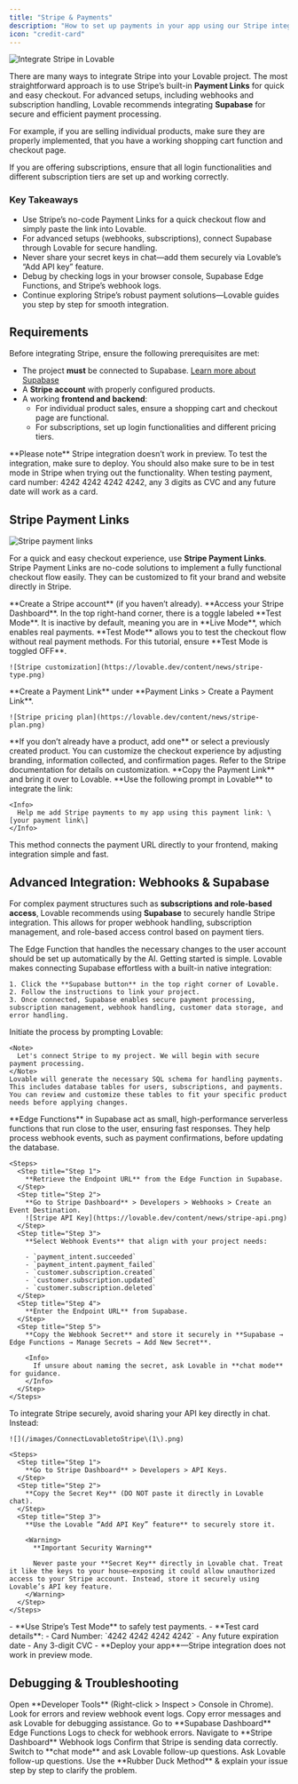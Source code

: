 ```yaml
---
title: "Stripe & Payments"
description: "How to set up payments in your app using our Stripe integration"
icon: "credit-card"
---
```


![Integrate Stripe in Lovable](/images/lovable-stripe.webp)

There are many ways to integrate Stripe into your Lovable project. The most straightforward approach is to use Stripe’s built-in **Payment Links** for quick and easy checkout. For advanced setups, including webhooks and subscription handling, Lovable recommends integrating **Supabase** for secure and efficient payment processing. 

<Note>
  For example, if you are selling individual products, make sure they are properly implemented, that you have a working shopping cart function and checkout page.

  If you are offering subscriptions, ensure that all login functionalities and different subscription tiers are set up and working correctly.
</Note>

### Key Takeaways

- Use Stripe’s no-code Payment Links for a quick checkout flow and simply paste the link into Lovable.
- For advanced setups (webhooks, subscriptions), connect Supabase through Lovable for secure handling.
- Never share your secret keys in chat—add them securely via Lovable’s “Add API key” feature.
- Debug by checking logs in your browser console, Supabase Edge Functions, and Stripe’s webhook logs.
- Continue exploring Stripe’s robust payment solutions—Lovable guides you step by step for smooth integration.

## **Requirements**

Before integrating Stripe, ensure the following prerequisites are met:

- The project **must** be connected to Supabase. [Learn more about Supabase](https://docs.lovable.dev/integrations/supabase)
- A **Stripe account** with properly configured products.
- A working **frontend and backend**:
  - For individual product sales, ensure a shopping cart and checkout page are functional.
  - For subscriptions, set up login functionalities and different pricing tiers.

<Note>
  **Please note**
  Stripe integration doesn’t work in preview. To test the integration, make sure to deploy. You should also make sure to be in test mode in Stripe when trying out the functionality. When testing payment, card number: 4242 4242 4242 4242, any 3 digits as CVC and any future date will work as a card.
</Note>

## Stripe Payment Links

![Stripe payment links](https://lovable.dev/content/news/payment-links.png)

For a quick and easy checkout experience, use **Stripe Payment Links**. Stripe Payment Links are no-code solutions to implement a fully functional checkout flow easily. They can be customized to fit your brand and website directly in Stripe.

<Steps>
  <Step title="Step 1">
    **Create a Stripe account** (if you haven’t already).
  </Step>
  <Step title="Step 2">
    **Access your Stripe Dashboard**. In the top right-hand corner, there is a toggle labeled **Test Mode**. It is inactive by default, meaning you are in **Live Mode**, which enables real payments. **Test Mode** allows you to test the checkout flow without real payment methods. For this tutorial, ensure **Test Mode is toggled OFF**.

    ![Stripe customization](https://lovable.dev/content/news/stripe-type.png)
  </Step>
  <Step title="Step 3">
    **Create a Payment Link** under **Payment Links > Create a Payment Link**.

    ![Stripe pricing plan](https://lovable.dev/content/news/stripe-plan.png)
  </Step>
  <Step title="Step 4">
    **If you don’t already have a product, add one** or select a previously created product. You can customize the checkout experience by adjusting branding, information collected, and confirmation pages. Refer to the Stripe documentation for details on customization.
  </Step>
  <Step title="Step 5">
    **Copy the Payment Link** and bring it over to Lovable.
  </Step>
  <Step title="Step 6">
    **Use the following prompt in Lovable** to integrate the link:

    <Info>
      Help me add Stripe payments to my app using this payment link: \[your payment link\]
    </Info>
  </Step>
</Steps>

This method connects the payment URL directly to your frontend, making integration simple and fast.

## Advanced Integration: Webhooks & Supabase

For complex payment structures such as **subscriptions and role-based access**, Lovable recommends using **Supabase** to securely handle Stripe integration. This allows for proper webhook handling, subscription management, and role-based access control based on payment tiers.

<Note>
  The Edge Function that handles the necessary changes to the user account should be set up automatically by the AI.
</Note>

<Steps>
  <Step title="Connect Supabase to Your Project">
    Getting started is simple. Lovable makes connecting Supabase effortless with a built-in native integration:

    1. Click the **Supabase button** in the top right corner of Lovable.
    2. Follow the instructions to link your project.
    3. Once connected, Supabase enables secure payment processing, subscription management, webhook handling, customer data storage, and error handling.
  </Step>
  <Step title="Secure Payment Processing">
    Initiate the process by prompting Lovable:

    <Note>
      Let's connect Stripe to my project. We will begin with secure payment processing.
    </Note>
    Lovable will generate the necessary SQL schema for handling payments. This includes database tables for users, subscriptions, and payments. You can review and customize these tables to fit your specific product needs before applying changes.
  </Step>
  <Step title="Implement Edge Functions for Webhooks">
    **Edge Functions** in Supabase act as small, high-performance serverless functions that run close to the user, ensuring fast responses. They help process webhook events, such as payment confirmations, before updating the database.

    <Steps>
      <Step title="Step 1">
        **Retrieve the Endpoint URL** from the Edge Function in Supabase.
      </Step>
      <Step title="Step 2">
        **Go to Stripe Dashboard** > Developers > Webhooks > Create an Event Destination.
        ![Stripe API Key](https://lovable.dev/content/news/stripe-api.png)
      </Step>
      <Step title="Step 3">
        **Select Webhook Events** that align with your project needs:

        - `payment_intent.succeeded`
        - `payment_intent.payment_failed`
        - `customer.subscription.created`
        - `customer.subscription.updated`
        - `customer.subscription.deleted`
      </Step>
      <Step title="Step 4">
        **Enter the Endpoint URL** from Supabase.
      </Step>
      <Step title="Step 5">
        **Copy the Webhook Secret** and store it securely in **Supabase → Edge Functions → Manage Secrets → Add New Secret**.

        <Info>
          If unsure about naming the secret, ask Lovable in **chat mode** for guidance.
        </Info>
      </Step>
    </Steps>
  </Step>
  <Step title="Securely Add API Keys">
    To integrate Stripe securely, avoid sharing your API key directly in chat. Instead:

    ![](/images/ConnectLovabletoStripe\(1\).png)

    <Steps>
      <Step title="Step 1">
        **Go to Stripe Dashboard** > Developers > API Keys.
      </Step>
      <Step title="Step 2">
        **Copy the Secret Key** (DO NOT paste it directly in Lovable chat).
      </Step>
      <Step title="Step 3">
        **Use the Lovable “Add API Key” feature** to securely store it.

        <Warning>
          **Important Security Warning**

          Never paste your **Secret Key** directly in Lovable chat. Treat it like the keys to your house—exposing it could allow unauthorized access to your Stripe account. Instead, store it securely using Lovable’s API key feature.
        </Warning>
      </Step>
    </Steps>
  </Step>
  <Step title="Testing Your Integration">
    - **Use Stripe’s Test Mode** to safely test payments.
    - **Test card details**:
      - Card Number: `4242 4242 4242 4242`
      - Any future expiration date
      - Any 3-digit CVC
    - **Deploy your app**—Stripe integration does not work in preview mode.
  </Step>
</Steps>

## Debugging & Troubleshooting

<AccordionGroup>
  <Accordion title="Check Console Logs">
    <Steps>
      <Step title="Step 1">
        Open **Developer Tools** (Right-click > Inspect > Console in Chrome).
      </Step>
      <Step title="Step 2">
        Look for errors and review webhook event logs.
      </Step>
      <Step title="Step 3">
        Copy error messages and ask Lovable for debugging assistance.
      </Step>
    </Steps>
  </Accordion>
  <Accordion title="Review Supabase Logs">
    <Steps>
      <Step title="Step 1">
        Go to **Supabase Dashboard**
      </Step>
      <Step title="Step 2">
        Edge Functions
      </Step>
      <Step title="Step 3">
        Logs to check for webhook errors.
      </Step>
    </Steps>
  </Accordion>
  <Accordion title="Verify Webhook Events in Stripe">
    <Steps>
      <Step title="Step 1">
        Navigate to **Stripe Dashboard**
      </Step>
      <Step title="Step 2">
        Webhook logs
      </Step>
      <Step title="Step 3">
        Confirm that Stripe is sending data correctly.
      </Step>
    </Steps>
  </Accordion>
  <Accordion title="Use Lovable Chat Mode">
    <Steps>
      <Step title="Step 1">
        Switch to **chat mode** and ask Lovable follow-up questions.
      </Step>
      <Step title="Step 2">
        Ask Lovable follow-up questions.
      </Step>
      <Step title="Step 3">
        Use the **Rubber Duck Method** & explain your issue step by step to clarify the problem.
      </Step>
    </Steps>
  </Accordion>
</AccordionGroup>